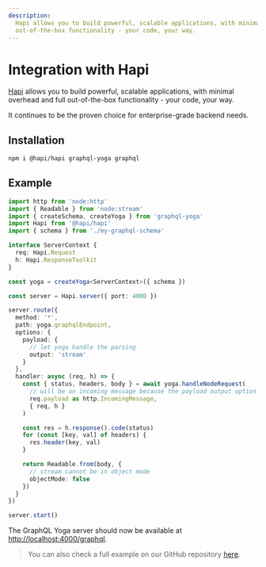 ```yaml
---
description:
  Hapi allows you to build powerful, scalable applications, with minimal overhead and full
  out-of-the-box functionality - your code, your way.
---
```


# Integration with Hapi

[Hapi](https://hapi.dev) allows you to build powerful, scalable applications, with minimal overhead
and full out-of-the-box functionality - your code, your way.

It continues to be the proven choice for enterprise-grade backend needs.

## Installation

```sh npm2yarn
npm i @hapi/hapi graphql-yoga graphql
```

## Example

```ts
import http from 'node:http'
import { Readable } from 'node:stream'
import { createSchema, createYoga } from 'graphql-yoga'
import Hapi from '@hapi/hapi'
import { schema } from './my-graphql-schema'

interface ServerContext {
  req: Hapi.Request
  h: Hapi.ResponseToolkit
}

const yoga = createYoga<ServerContext>({ schema })

const server = Hapi.server({ port: 4000 })

server.route({
  method: '*',
  path: yoga.graphqlEndpoint,
  options: {
    payload: {
      // let yoga handle the parsing
      output: 'stream'
    }
  },
  handler: async (req, h) => {
    const { status, headers, body } = await yoga.handleNodeRequest(
      // will be an incoming message because the payload output option is stream
      req.payload as http.IncomingMessage,
      { req, h }
    )

    const res = h.response().code(status)
    for (const [key, val] of headers) {
      res.header(key, val)
    }

    return Readable.from(body, {
      // stream cannot be in object mode
      objectMode: false
    })
  }
})

server.start()
```

The GraphQL Yoga server should now be available at
[http://localhost:4000/graphql](http://localhost:4000/graphql).

> You can also check a full example on our GitHub repository
> [here](https://github.com/dotansimha/graphql-yoga/tree/main/examples/hapi).
